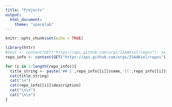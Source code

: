 ```yaml
---
title: "Projects"
output:
  html_document:
    theme: "spacelab"
---
```


```r
knitr::opts_chunk$set(echo = TRUE)
```

```r
library(httr)
#test <- content(GET("https://api.github.com/orgs/ISAAKiel/repos"), as = "text")
repo_info <- content(GET("https://api.github.com/orgs/ISAAKiel/repos"))

for (i in 1:length(repo_info)){
  title_string <- paste('## [',repo_info[[i]]$name,'](',repo_info[[i]]$html_url,')',sep="")
  cat(title_string)
  cat("\n")
  cat(repo_info[[i]]$description)
  cat("\n\n")
  cat("\n\n")
}
```



